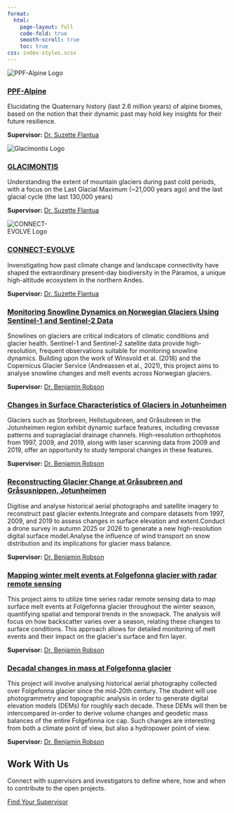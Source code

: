 ```yaml
---
format:
  html:
    page-layout: full
    code-fold: true
    smooth-scroll: true
    toc: true
css: index-styles.scss
---
```


```{=html}
<section class="grid-section">
    <!-- Grid of Cards -->
    <div class="grid">
      <div class="card">
        <img src="img/ppfalpine.png" alt="PPF-Alpine Logo" style="max-width: 28%; height: auto; object-fit: contain;">
        <h3><a href="https://mountainsinmotion.w.uib.no/research/">PPF-Alpine</a></h3>
        <p>Elucidating the Quaternary history (last 2.6 million years) of alpine biomes, based on the notion that their dynamic past may hold key insights for their future resilience.</p>
        <p><strong>Supervisor:</strong> <a href="suzette.html">Dr. Suzette Flantua</a></p>
      </div>

      <div class="card">
        <img src="img/glacimontis.PNG" alt="Glacimontis Logo" style="max-width: 28%; height: auto; object-fit: contain;">
        <h3><a href="https://mountainsinmotion.w.uib.no/research/">GLACIMONTIS</a></h3>
        <p>Understanding the extent of mountain glaciers during past cold periods, with a focus on the Last Glacial Maximum (~21,000 years ago) and the last glacial cycle (the last 130,000 years)</p>
        <p><strong>Supervisor:</strong> <a href="suzette.html">Dr. Suzette Flantua</a></p>
      </div>

      <div class="card">
        <img src="img/connectevolve.jpg" alt="CONNECT-EVOLVE Logo" style="max-width: 28%; height: auto; object-fit: contain;">
        <h3><a href="https://mountainsinmotion.w.uib.no/research/">CONNECT-EVOLVE</a></h3>
        <p>Invenstigating how past climate change and landscape connectivity have shaped the extraordinary present-day biodiversity in the Páramos, a unique high-altitude ecosystem in the northern Andes.</p>
        <p><strong>Supervisor:</strong> <a href="suzette.html">Dr. Suzette Flantua</a></p>
      </div>

      <div class="card">
        <h3><a href="https://www.uib.no/en/geo/178890/monitoring-snowline-dynamics-norwegian-glaciers-using-sentinel-1-and-sentinel-2-data">Monitoring Snowline Dynamics on Norwegian Glaciers Using Sentinel-1 and Sentinel-2 Data</a></h3>
        <p>Snowlines on glaciers are critical indicators of climatic conditions and glacier health. Sentinel-1 and Sentinel-2 satellite data provide high-resolution, frequent observations suitable for monitoring snowline dynamics. Building upon the work of Winsvold et al. (2018) and the Copernicus Glacier Service (Andreassen et al., 2021), this project aims to analyse snowline changes and melt events across Norwegian glaciers.</p>
        <p><strong>Supervisor:</strong> <a href="benjamin.html">Dr. Benjamin Robson</a></p>
      </div>
      
      <div class="card">
        <h3><a href="https://www.uib.no/en/geo/178889/changes-surface-characteristics-glaciers-jotunheimen">Changes in Surface Characteristics of Glaciers in Jotunheimen</a></h3>
        <p>Glaciers such as Storbreen, Hellstugubreen, and Gråsubreen in the Jotunheimen region exhibit dynamic surface features, including crevasse patterns and supraglacial drainage channels. High-resolution orthophotos from 1997, 2009, and 2019, along with laser scanning data from 2009 and 2019, offer an opportunity to study temporal changes in these features.</p>
        <p><strong>Supervisor:</strong> <a href="benjamin.html">Dr. Benjamin Robson</a></p>
      </div>

      <div class="card">
        <h3><a href="https://www.uib.no/en/geo/178888/reconstructing-glacier-change-gr%C3%A5subreen-and-gr%C3%A5susnippen-jotunheimen">Reconstructing Glacier Change at Gråsubreen and Gråsusnippen, Jotunheimen</a></h3>
        <p>Digitise and analyse historical aerial photographs and satellite imagery to reconstruct past glacier extents.Integrate and compare datasets from 1997, 2009, and 2019 to assess changes in surface elevation and extent.Conduct a drone survey in autumn 2025 or 2026 to generate a new high-resolution digital surface model.Analyse the influence of wind transport on snow distribution and its implications for glacier mass balance.</p>
        <p><strong>Supervisor:</strong> <a href="benjamin.html">Dr. Benjamin Robson</a></p>
      </div>

      <div class="card">
        <h3><a href="https://www.uib.no/en/geo/171340/mapping-winter-melt-events-folgefonna-glacier-radar-remote-sensing">Mapping winter melt events at Folgefonna glacier with radar remote sensing</a></h3>
        <p>This project aims to utilize time series radar remote sensing data to map surface melt events at Folgefonna glacier throughout the winter season, quantifying spatial and temporal trends in the snowpack. The analysis will focus on how backscatter varies over a season, relating these changes to surface conditions. This approach allows for detailed monitoring of melt events and their impact on the glacier's surface and firn layer.</p>
        <p><strong>Supervisor:</strong> <a href="benjamin.html">Dr. Benjamin Robson</a></p>
      </div>

      <div class="card">
        <h3><a href="https://www.uib.no/en/geo/163196/decadal-changes-mass-folgefonna-glacier">Decadal changes in mass at Folgefonna glacier</a></h3>
        <p>This project will involve analysing historical aerial photography collected over Folgefonna glacier since the mid-20th century. The student will use photogrammetry and topographic analysis in order to generate digital elevation models (DEMs) for roughly each decade. These DEMs will then be intercompared in-order to derive volume changes and geodetic mass balances of the entire Folgefonna ice cap. Such changes are interesting from both a climate point of view, but also a hydropower point of view.</p>
        <p><strong>Supervisor:</strong> <a href="benjamin.html">Dr. Benjamin Robson</a></p>
      </div>
    </div>

    <!-- Call to Action -->
    <div class="cta-section">
      <h2>Work With Us</h2>
      <p>Connect with supervisors and investigators to define where, how and when to contribute to the open projects.</p>
      <a href="teammembers.html" class="cta-button">Find Your Supervisor</a>
    </div>
  </div>
</section>
```